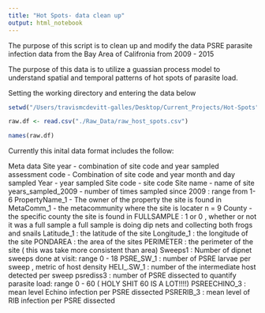 ```yaml
---
title: "Hot Spots- data clean up"
output: html_notebook
---
```


The purpose of this script is to clean up and modify the data PSRE parasite 
infection data from the Bay Area of Califronia from 2009 - 2015

The purpose of this data is to utilize a guassian process model to understand
spatial and temporal patterns of hot spots of parasite load. 


Setting the working directory and entering the data below

```r
setwd("/Users/travismcdevitt-galles/Desktop/Current_Projects/Hot-Spots")

raw.df <- read.csv("./Raw_Data/raw_host_spots.csv")

names(raw.df)

```

Currently this inital data format includes the follow:

Meta data
    Site year - combination of site code and year sampled 
    assessment code - Combination of site code and year month and day sampled
    Year - year sampled
    Site code - site code 
    Site name - name of site
    years_sampled_2009 - number of times sampled since 2009 : range from 1-6
    PropertyName_1 - The owner of the property the site is found in
    MetaComm_1 - the metacommunity where the site is locater n =  9
    County - the specific county the site is found in
    FULLSAMPLE : 1 or 0 , whether or not it was a full sample 
                a full sample is doing dip nets and collecting both frogs and
                snails
    Latitude_1 : the latitude of the site
    Longitude_1 : the longitude of the site
    PONDAREA : the area of the sites
    PERIMETER : the perimeter of the site ( this was take more consistent than
                area)
    Sweeps1 : Number of dipnet sweeps done at visit: range 0 - 18
    PSRE_SW_1 : number of PSRE larvae per sweep , metric of host density
    HELI_.SW_1 : number of the intermediate host detected per sweep
    psrediss3 : number of PSRE dissected to quantify parasite load:
                range 0 - 60 ( HOLY SHIT 60 IS A LOT!!!!)
    PSREECHINO_3 : mean level Echino infection per PSRE dissected
    PSRERIB_3 : mean level of RIB infection per PSRE dissected

    